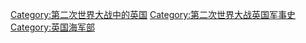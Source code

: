 [[Category:第二次世界大战中的英国|Category:第二次世界大战中的英国]]
[[Category:第二次世界大战英国军事史|Category:第二次世界大战英国军事史]]
[[Category:英国海军部|Category:英国海军部]]
